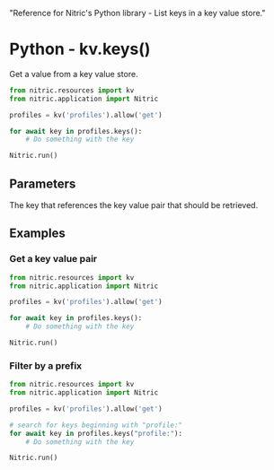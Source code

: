   "Reference for Nitric's Python library - List keys in a key value store."

# Python - kv.keys()

Get a value from a key value store.

```python
from nitric.resources import kv
from nitric.application import Nitric

profiles = kv('profiles').allow('get')

for await key in profiles.keys():
    # Do something with the key

Nitric.run()
```

## Parameters

<Properties>
  <Property name="key" required type="string">
    The key that references the key value pair that should be retrieved.
  </Property>
</Properties>

## Examples

### Get a key value pair

```python
from nitric.resources import kv
from nitric.application import Nitric

profiles = kv('profiles').allow('get')

for await key in profiles.keys():
    # Do something with the key

Nitric.run()
```

### Filter by a prefix

```python
from nitric.resources import kv
from nitric.application import Nitric

profiles = kv('profiles').allow('get')

# search for keys beginning with "profile:"
for await key in profiles.keys("profile:"):
    # Do something with the key

Nitric.run()
```
